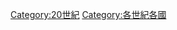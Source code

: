 {{Commonscat|20th century by country}}

[[Category:20世紀|Category:20世紀]]
[[Category:各世紀各國|Category:各世紀各國]]